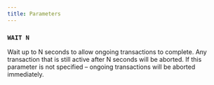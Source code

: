 ```yaml
---
title: Parameters
---
```


### `WAIT N`
Wait up to N seconds to allow ongoing transactions to complete. Any transaction that is still active after N
seconds will be aborted. If this parameter is not specified – ongoing transactions will be aborted immediately.
